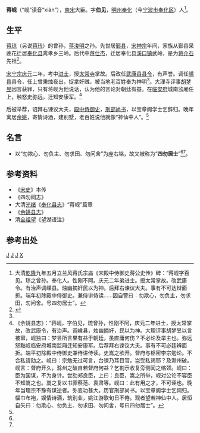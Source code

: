 '''蒋岘'''（“岘”读音“xiàn”），[[南宋|南宋]]大臣。字'''伯见'''，[[明州|明州]][[奉化|奉化]]（今[[宁波市|宁波市]][[奉化区|奉化区]]）人<ref name ="Jiang1">大清[[乾隆|乾隆]]九年五月立兰风蒋氏宗庙《宋殿中侍御史蒋公史传》碑：“蒋岘字百见。琼之曾孙。奉化人。性刚不阿。庆元二年弟进士。授太常掌故。改武康令。有治声调嵊县。烛幽摘奸民以为神。后拜右谏议大夫。事有不可达辩面折。端年初除殿中侍御史。兼侍讲侍读……因自警曰：勿欺心，勿负主，勿求田，勿问舍。号四勿居士”。</ref>。

==生平==

[[蒋琼|蒋琼]]（另说[[蒋珫|蒋珫]]）的曾孙，[[蒋浚明|蒋浚明]]之孙。先世居[[鄞县|鄞县]]，[[宋神宗|宋神宗]]年间，家族从鄞县采莲花迁居[[奉化县|奉化县]]禽孝乡三岭。后代中[[蒋仕杰|蒋仕杰]]，迁居奉化县[[溪口镇|溪口镇]]武岭，是为[[蒋介石|蒋介石]]先祖<ref >{{cite web |url=http://www.dzhzp.hk/news_view.php?id=1597 |title=蒋姓 |publisher=大中华族谱 |access-date=2014-06-08 |archive-date=2016-10-19 |archive-url=https://web.archive.org/web/20161019014559/http://www.dzhzp.hk/news_view.php?id=1597 |dead-url=no }}</ref>。

[[宋宁宗|宋宁宗]][[庆元|庆元]]二年，考中[[进士|进士]]，授[[太常寺|太常寺]]掌故。后改任[[武康县|武康县]][[县令|县令]]，有声誉。调任[[嵊县|嵊县]]县令，任上曾秉烛夜出，捉拿奸贼，被当地老百姓奉为神明<ref name ="Jiang1"/>。大理寺评事[[胡梦昱|胡梦昱]]因言获罪，只有蒋岘为他说话，认为他的言论对朝廷有益。在[[临安府|临安府]]城南监厢任上，触怒[[史弥远|史弥远]]，迁知安康军。<ref name ="Jiang2">《余姚县志》：“蒋岘，字伯见，珫曾孙，性刚不阿，庆元二年进士，授太常掌故，改武康令，有治声。调嵊县，烛幽摘奸，民以为神。大理评事胡梦昱以言被窜，岘独曰：梦昱所言果有益于朝廷，虽直庸何伤？不必论及举主也。弥远怒黜岘临安府城南监厢迁知安康军。后荐拜右谏议大夫。事有不可必廷辨面折。端平初除殿中侍御史兼侍讲侍读。史嵩之欲开。督府与枢密李宗勉论。不合私请劾之。岘曰：宗勉无过可言，台谏乃耳目官，岂受私谒耶？及滁州破。岘言：督府开久，滁州之破自若督府何益？乞劄示收复旁侧闻之缩颈。岘曰：臣为国谋，不为身计。尝劾郑良臣，上曰：良臣，嵩之所举，岘对公论不容臣不知嵩之也。嵩之复以书罪蔡范、袁肃等。岘曰：此有用之才，不可诬也。晚年当理宗不豫有谋逆者。弥变功甚大。历官刑部尚书。以宝章阁学士乞祠归。幅巾布袍，娱情诗酒，筑别业，姚江游歌旬日不倦。观者望若神仙中人。居恒自矢曰：勿欺心、勿负主、勿求田、勿问舍，号曰四勿居士”。</ref>

后被举荐，诏拜右谏议大夫，[[殿中侍御史|殿中侍御史]]，[[刑部尚书|刑部尚书]]，以宝章阁学士乞辞归。晚年寓居[[余姚|余姚]]，寄情诗酒，建别墅，老百姓说他就像“神仙中人”。<ref name ="Jiang2"/>

==名言==

* 以“勿欺心、勿负主、勿求田、勿问舍”为座右铭，故又被称为“'''四勿居士'''”<ref name ="Jiang1"/><ref name ="Jiang2"/>。

==参考资料==
* 《[[宋史|宋史]]》本传
* 《四勿祠志》
* 大清[[光绪|光绪]]《[[奉化县志|奉化县志]]》“蒋岘”篇章
* 《[[余姚县志|余姚县志]]》
* 清[[全祖望|全祖望]]《望湖语注》

==参考出处==
{{reflist}}

[[Category:奉化人|J]]
[[Category:鄞县人|J]]
[[Category:宋朝刑部尚书|J]]
[[Category:蒋氏家族|X]]